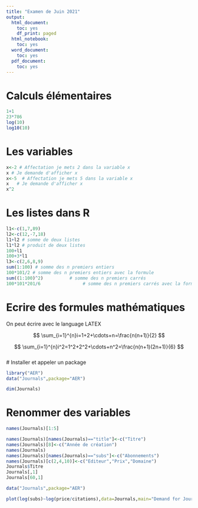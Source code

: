 ```yaml
---
title: "Examen de Juin 2021"
output:
  html_document:
    toc: yes
    df_print: paged
  html_notebook:
    toc: yes
  word_document:
    toc: yes
  pdf_document:
    toc: yes
---
```


# Calculs élémentaires


```r
1+1
23*786
log(10)
log10(10)
```
# Les variables


```r
x<-2 # Affectation je mets 2 dans la variable x
x # Je demande d'afficher x
x<-5  # Affectation je mets 5 dans la variable x
x   # Je demande d'afficher x
x^2

```

# Les listes dans R

```r
l1<-c(1,7,89)
l2<-c(12,-7,18)
l1+l2 # somme de deux listes
l1*l2 # produit de deux listes
100+l1
100+3*l1
l3<-c(2,6,8,9)
sum(1:100) # somme des n premiers entiers
100*101/2 # somme des n premiers entiers avec la formule
sum((1:100)^2)          # somme des n premiers carrés
100*101*201/6                # somme des n premiers carrés avec la formule
```

  
# Ecrire des formules mathématiques
  
On peut écrire avec le language LATEX

$$
\sum_{i=1}^{n}i=1+2+\cdots+n=\frac{n(n+1)}{2}
$$  
  
  

$$
\sum_{i=1}^{n}i^2=1^2+2^2+\cdots+n^2=\frac{n(n+1)(2n+1)}{6}
$$  
# Installer et appeler un package 

```r
library("AER")
data("Journals",package="AER")

dim(Journals)


```
# Renommer des variables

```r
names(Journals)[1:5]

names(Journals)[names(Journals)=="title"]<-c("Titre")
names(Journals)[8]<-c("Année de création")
names(Journals)
names(Journals)[names(Journals)=="subs"]<-c("Abonnements")
names(Journals)[c(2,4,10)]<-c("Editeur","Prix","Domaine")
Journals$Titre
Journals[,1]
Journals[60,1]

```



```r
data("Journals",package="AER")

plot(log(subs)~log(price/citations),data=Journals,main="Demand for Journals",col="red")


```





